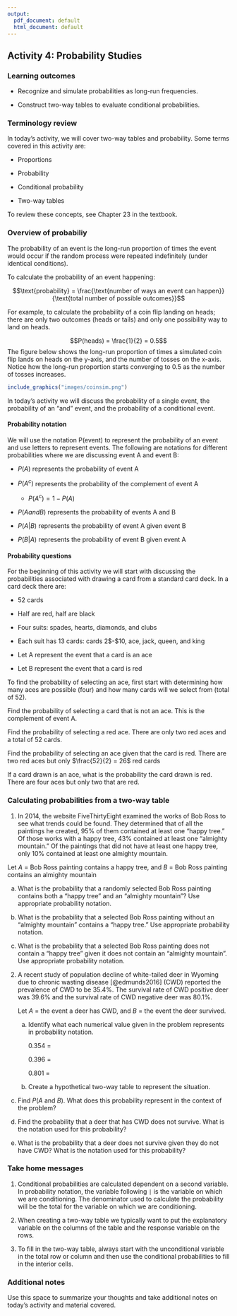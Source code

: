 ```yaml
---
output:
  pdf_document: default
  html_document: default
---
```

## Activity 4:  Probability Studies

\setstretch{1}

### Learning outcomes

* Recognize and simulate probabilities as long-run frequencies.

* Construct two-way tables to evaluate conditional probabilities.

### Terminology review

In today's activity, we will cover two-way tables and probability.  Some terms covered in this activity are:

* Proportions 

* Probability

* Conditional probability

* Two-way tables

To review these concepts, see Chapter 23 in the textbook.  

### Overview of probabiliy

The probability of an event is the long-run proportion of times the event would occur if the random process were repeated indefinitely (under identical conditions).

To calculate the probability of an event happening:

$$\text{probability} = \frac{\text{number of ways an event can happen}}{\text{total number of possible outcomes}}$$

For example, to calculate the probability of a coin flip landing on heads; there are only two outcomes (heads or tails) and only one possibility way to land on heads. 

$$P(heads) = \frac{1}{2} = 0.5$$
The figure below shows the long-run proportion of times a simulated coin flip lands on heads on the y-axis, and the number of tosses on the x-axis. Notice how the long-run proportion starts converging to 0.5 as the number of tosses increases.

```r
include_graphics("images/coinsim.png")
```

In today's activity we will discuss the probability of a single event, the probability of an "and" event, and the probability of a conditional event.  

#### Probability notation {-}

We will use the notation P(event) to represent the probability of an event and use letters to represent events.  The following are notations for different probabilities where we are discussing event A and event B:

* $P(A)$ represents the probability of event A

* $P(A^c)$ represents the probability of the complement of event A

    * $P(A^c) = 1 - P(A)$
    
* $P(A and B)$ represents the probability of events A and B

* $P(A|B)$ represents the probability of event A given event B

* $P(B|A)$ represents the probability of event B given event A

#### Probability questions

For the beginning of this activity we will start with discussing the probabilities associated with drawing a card from a standard card deck.  In a card deck there are:

* 52 cards

* Half are red, half are black

* Four suits: spades, hearts, diamonds, and clubs

* Each suit has 13 cards: cards 2$-$10, ace, jack, queen, and king

- Let A represent the event that a card is an ace

- Let B represent the event that a card is red

To find the probability of selecting an ace, first start with determining how many aces are possible (four) and how many cards will we select from (total of 52).

\vspace{1in}

Find the probability of selecting a card that is not an ace.  This is the complement of event A.

\vspace{1in}

Find the probability of selecting a red ace.  There are only two red aces and a total of 52 cards.

\vspace{1in}

Find the probability of selecting an ace given that the card is red.  There are two red aces but only $\frac{52}{2} = 26$ red cards

\vspace{1in}

If a card drawn is an ace, what is the probability the card drawn is red.  There are four aces but only two that are red.

\vspace{1in}

<!-- #### In your groups {-} -->

<!-- Rolling a six-sided die.   -->

<!-- * Let event A represent rolling an odd number -->

<!-- * Let event B represent rolling a prime number -->

<!-- 1. Calculate the probability of rolling an odd number.  Use appropriate probability notation. -->

<!-- \vspace{1in} -->

<!-- 2. If a dice roll is a prime number, what is the probability the dice roll is an odd number.  Use appropriate probability notation. -->

<!-- \vspace{1in} -->

<!-- 3. Calculate the probability a die roll results in both an even number and a prime number.  Use appropriate probability notation. -->

<!-- \vspace{1in} -->


### Calculating probabilities from a two-way table

1. In 2014, the website FiveThirtyEight examined the works of Bob Ross to see what trends could be found. They determined that of all the paintings he created, 95% of them contained at least one “happy tree.” Of those works with a happy tree, 43% contained at least one “almighty mountain.” Of the paintings that did not have at least one happy tree, only 10% contained at least one almighty mountain.
\vspace{1mm}

Let $A$ = Bob Ross painting contains a happy tree, and $B$ = Bob Ross painting contains an almighty mountain
\vspace{0.1in}

\begin{center}
\begin{tabular}{|c|c|c|c|} \hline
\hspace{0.8in} & \hspace{0.25in}  $A$ \hspace{.25in} & \hspace{0.25in} $A^c$ \hspace{0.25in} & \hspace{0.25in} Total \hspace{0.25in} \\ \hline
 $B$ & 40850 & 500 & 41350 \\ \hline
 $B^c$ & 54150 & 4500 & 58650 \\ \hline
Total & 95000 & 5000 & 100000 \\ \hline
\end{tabular}
\end{center}
\vspace{.1in}

a. What is the probability that a randomly selected Bob Ross painting contains both a "happy tree" and an "almighty mountain"?  Use appropriate probability notation.

\vspace{0.5in}

b. What is the probability that a selected Bob Ross painting without an "almighty mountain" contains a "happy tree."  Use appropriate probability notation.

\vspace{0.5in}

c. What is the probability that a selected Bob Ross painting does not contain a "happy tree" given it does not contain an "almighty mountain".  Use appropriate probability notation.

\vspace{0.55in}

\newpage

2. A recent study of population decline of white-tailed deer in Wyoming due to chronic wasting disease [@edmunds2016] (CWD) reported the prevalence of CWD to be 35.4\%.  The survival rate of CWD positive deer was 39.6\% and the survival rate of CWD negative deer was 80.1\%.  
\vspace{1mm}

    Let $A$ = the event a deer has CWD, and $B$ = the event the deer survived.
\vspace{0.1in}

    a. Identify what each numerical value given in the problem represents in probability notation.
\vspace{.1in}

        0.354 =  
\vspace{.1in}
 
        0.396 =  
\vspace{.1in}

        0.801 =  
\vspace{.1in}

    b. Create a hypothetical two-way table to represent the situation.  
    
\begin{center}
\begin{tabular}{|c|c|c|c|} \hline
\hspace{0.8in} & \hspace{0.35in} $A$ \hspace{.35in} & \hspace{0.35in} $A^c$  \hspace{0.35in} & \hspace{0.3in} Total \hspace{0.3in} \\ 
& & & \\ \hline
$B$& & & \\ 
& & & \\ \hline
$B^c$& & & \\ 
& & & \\ \hline
Total & & & 100,000 \\ 
& & & \\ \hline
\end{tabular}
\end{center}
\vspace{.1in}

   c. Find $P(A \mbox{ and } B)$. What does this probability represent in the context of the problem?
\vspace{.8in}

   d. Find the probability that a deer that has CWD does not survive. What is the notation used for this probability?
\vspace{.8in}

   e.  What is the probability that a deer does not survive given they do not have CWD?  What is the notation used for this probability?

\newpage 

### Take home messages

1.  Conditional probabilities are calculated dependent on a second variable.  In probability notation, the variable following `|` is the variable on which we are conditioning.  The denominator used to calculate the probability will be the total for the variable on which we are conditioning.  


2. When creating a two-way table we typically want to put the explanatory variable on the columns of the table and the response variable on the rows.


3. To fill in the two-way table, always start with the unconditional variable in the total row or column and then use the conditional probabilities to fill in the interior cells.

### Additional notes

Use this space to summarize your thoughts and take additional notes on today's activity and material covered.

\newpage
